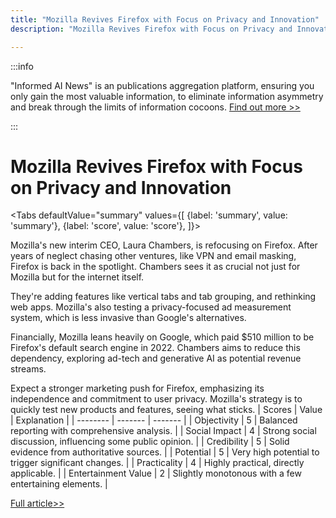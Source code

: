 ```yaml
---
title: "Mozilla Revives Firefox with Focus on Privacy and Innovation"
description: "Mozilla Revives Firefox with Focus on Privacy and Innovation"

---
```



:::info

"Informed AI News" is an publications aggregation platform, ensuring you only gain the most valuable information, to eliminate information asymmetry and break through the limits of information cocoons.  [Find out more >>](/)

:::

# Mozilla Revives Firefox with Focus on Privacy and Innovation


<Tabs
	defaultValue="summary"
	values={[
	{label: 'summary', value: 'summary'},
	{label: 'score', value: 'score'},
]}>
<TabItem value="summary">


Mozilla's new interim CEO, Laura Chambers, is refocusing on Firefox. After years of neglect chasing other ventures, like VPN and email masking, Firefox is back in the spotlight. Chambers sees it as crucial not just for Mozilla but for the internet itself.

They're adding features like vertical tabs and tab grouping, and rethinking web apps. Mozilla's also testing a privacy-focused ad measurement system, which is less invasive than Google's alternatives.

Financially, Mozilla leans heavily on Google, which paid $510 million to be Firefox's default search engine in 2022. Chambers aims to reduce this dependency, exploring ad-tech and generative AI as potential revenue streams.

Expect a stronger marketing push for Firefox, emphasizing its independence and commitment to user privacy. Mozilla's strategy is to quickly test new products and features, seeing what sticks.
</TabItem>
<TabItem value="score">
	| Scores     | Value   | Explanation |
	| -------- | ------- | ------- |
	| Objectivity  | 5    | Balanced reporting with comprehensive analysis.    |
	| Social Impact | 4     | Strong social discussion, influencing some public opinion.    |
	| Credibility    | 5    | Solid evidence from authoritative sources.    |
	| Potential    | 5    | Very high potential to trigger significant changes.    |
	| Practicality    | 4    | Highly practical, directly applicable.    |
	| Entertainment Value    | 2    | Slightly monotonous with a few entertaining elements.    |
</TabItem>
</Tabs>

[Full article>>](https://tech.slashdot.org/story/24/08/11/1635254/mozilla-wants-you-to-love-firefox-again?utm_source=rss1.0mainlinkanon&utm_medium=feed)
